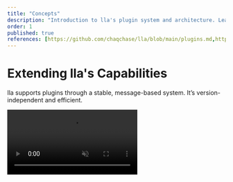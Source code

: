 ```yaml
---
title: "Concepts"
description: "Introduction to lla's plugin system and architecture. Learn how to extend lla's core functionality through plugins that can add new commands, modify displays, and integrate with external tools. Includes overview of installation, management, and updates."
order: 1
published: true
references: [https://github.com/chaqchase/lla/blob/main/plugins.md,https://github.com/chaqchase/lla/tree/main/lla_plugin_interface]
---
```

# Extending lla's Capabilities

lla supports plugins through a stable, message-based system. It’s version-independent and efficient.

<video src="https://github.com/user-attachments/assets/fbba78ee-e0e3-48c8-9b04-c3cfeeb8283c" className="rounded-2xl" autoPlay loop muted playsInline/>

## Core Design

The plugin system uses Protocol Buffers for communication. This provides:

- Isolated execution for stability and security
- Seamless compatibility across lla versions
- Consistent interface for developers
- Sophisticated data handling capabilities

## Getting Started

Install and manage plugins:

> **Note:**
> You will need to install rust to be able to install plugins.
> you can install rust by running the following command:
>
> ```bash
> curl --proto '=https' --tlsv1.2 -sSf https://sh.rustup.rs | sh
> ```

```bash
# Install plugins
lla install --git https://github.com/user/plugin     # From Git repository
lla install --dir path/to/plugin                     # From local directory

# Manage your plugins
lla use                    # Interactive management
lla --enable-plugin name   # Enable functionality
lla --disable-plugin name  # Disable when needed
```

## Plugin Organization

Plugin locations:
- Standard path: `~/.config/lla/plugins`
- Custom location: Define via `plugins_dir` in config

## Keeping Current

Update plugins:

```bash
lla update                 # Refresh all plugins
lla update plugin_name     # Update specific functionality
```

## Enhancement Categories

Plugins can add:

1. **Visual Enhancements**
   - Custom view formats
   - Enhanced information display
   - Visual styling options

2. **Tool Integration**
   - Version control awareness
   - External tool connectivity
   - Custom file handlers

3. **Command Extensions**
   - New functionality
   - Custom operations
   - Workflow automation

## Plugin Management

Configure plugins:

```toml
# In ~/.config/lla/config.toml

# Active plugins
enabled_plugins = ["git_status", "file_hash"]

# Custom plugin location
plugins_dir = "~/custom/plugin/path"
```